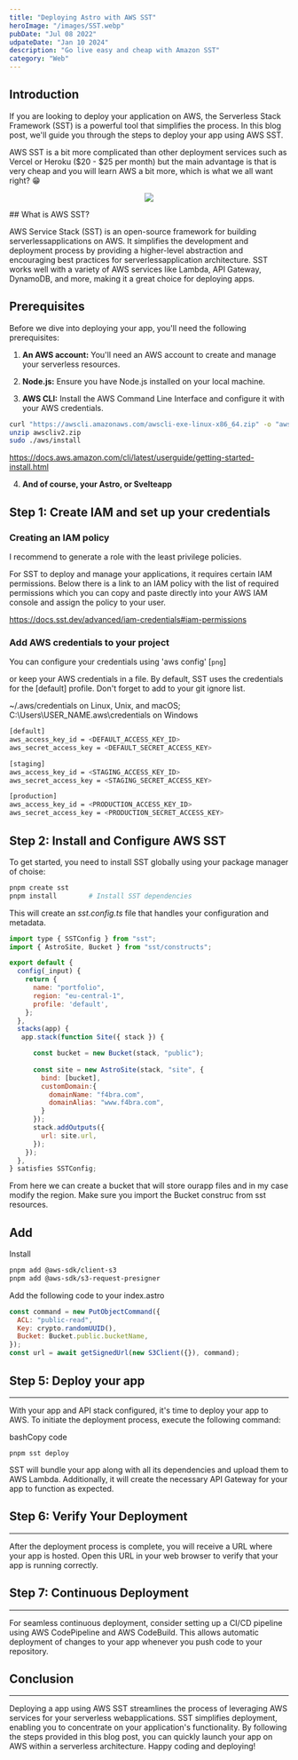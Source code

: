 ```yaml
---
title: "Deploying Astro with AWS SST"
heroImage: "/images/SST.webp"
pubDate: "Jul 08 2022"
udpateDate: "Jan 10 2024"
description: "Go live easy and cheap with Amazon SST"
category: "Web"
---
```



## Introduction

If you are looking to deploy your application on AWS, the Serverless Stack Framework (SST) is a powerful tool that simplifies the process. In this blog post, we'll guide you through the steps to deploy your app using AWS SST.

AWS SST is a bit more complicated than other deployment services such as Vercel or Heroku ($20 - $25 per month) but the main advantage is that is very cheap and you will learn AWS a bit more, which is what we all want right? 😁

<p align="center">
  <img src="https://media.giphy.com/media/4Hmjz2sqdtASJ2gFMH/giphy.gif" />
</p>
## What is AWS SST?

AWS Service Stack (SST) is an open-source framework for building serverlessapplications on AWS. It simplifies the development and deployment process by providing a higher-level abstraction and encouraging best practices for serverlessapplication architecture. SST works well with a variety of AWS services like Lambda, API Gateway, DynamoDB, and more, making it a great choice for deploying apps.

## Prerequisites

Before we dive into deploying your app, you'll need the following prerequisites:

1. **An AWS account:** You'll need an AWS account to create and manage your serverless resources.

2. **Node.js:** Ensure you have Node.js installed on your local machine.

3. **AWS CLI:** Install the AWS Command Line Interface and configure it with your AWS credentials.

```sh
curl "https://awscli.amazonaws.com/awscli-exe-linux-x86_64.zip" -o "awscliv2.zip"
unzip awscliv2.zip
sudo ./aws/install

```

https://docs.aws.amazon.com/cli/latest/userguide/getting-started-install.html

4. **And of course, your Astro,  or Svelteapp**

## Step 1: Create IAM and set up your credentials

### Creating an IAM policy

I recommend to generate a role with the least privilege policies.

For SST to deploy and manage your applications, it requires certain IAM permissions. Below there is a link to an IAM policy with the list of required permissions which you can copy and paste directly into your AWS IAM console and assign the policy to your user.

https://docs.sst.dev/advanced/iam-credentials#iam-permissions

### Add AWS credentials to your project

You can configure your credentials using 'aws config'
[`png`]

or keep your AWS credentials in a file. By default, SST uses the credentials for the [default] profile. Don't forget to add to your git ignore list.

~/.aws/credentials on Linux, Unix, and macOS;
C:\Users\USER_NAME\.aws\credentials on Windows

```sh
[default]
aws_access_key_id = <DEFAULT_ACCESS_KEY_ID>
aws_secret_access_key = <DEFAULT_SECRET_ACCESS_KEY>

[staging]
aws_access_key_id = <STAGING_ACCESS_KEY_ID>
aws_secret_access_key = <STAGING_SECRET_ACCESS_KEY>

[production]
aws_access_key_id = <PRODUCTION_ACCESS_KEY_ID>
aws_secret_access_key = <PRODUCTION_SECRET_ACCESS_KEY>

```

## Step 2: Install and Configure AWS SST

To get started, you need to install SST globally using your package manager of choise:

```sh
pnpm create sst
pnpm install        # Install SST dependencies
```

This will create an _sst.config.ts_ file that handles your configuration and metadata.

```js sst.config.ts
import type { SSTConfig } from "sst";
import { AstroSite, Bucket } from "sst/constructs";

export default {
  config(_input) {
    return {
      name: "portfolio",
      region: "eu-central-1",
      profile: 'default',
    };
  },
  stacks(app) {
   app.stack(function Site({ stack }) {

      const bucket = new Bucket(stack, "public");
      
      const site = new AstroSite(stack, "site", {
        bind: [bucket],
        customDomain:{
          domainName: "f4bra.com",
          domainAlias: "www.f4bra.com",
        }
      });
      stack.addOutputs({
        url: site.url,
      });
    });
  },
} satisfies SSTConfig;
```

From here we can create a bucket that will store ourapp files and in my case modify the region. Make sure you import the Bucket construc from sst resources.

## Add

Install

```bash
pnpm add @aws-sdk/client-s3
pnpm add @aws-sdk/s3-request-presigner
```

Add the following code to your index.astro

```js
const command = new PutObjectCommand({
  ACL: "public-read",
  Key: crypto.randomUUID(),
  Bucket: Bucket.public.bucketName,
});
const url = await getSignedUrl(new S3Client({}), command);
```

## Step 5: Deploy your app

---

With your app and API stack configured, it's time to deploy your app to AWS. To initiate the deployment process, execute the following command:

bashCopy code

`pnpm sst deploy`

SST will bundle your app along with all its dependencies and upload them to AWS Lambda. Additionally, it will create the necessary API Gateway for your app to function as expected.

## Step 6: Verify Your Deployment

---

After the deployment process is complete, you will receive a URL where your app is hosted. Open this URL in your web browser to verify that your app is running correctly.

## Step 7: Continuous Deployment

---

For seamless continuous deployment, consider setting up a CI/CD pipeline using AWS CodePipeline and AWS CodeBuild. This allows automatic deployment of changes to your app whenever you push code to your repository.

## Conclusion

---

Deploying a app using AWS SST streamlines the process of leveraging AWS services for your serverless webapplications. SST simplifies deployment, enabling you to concentrate on your application's functionality. By following the steps provided in this blog post, you can quickly launch your app on AWS within a serverless architecture. Happy coding and deploying!
